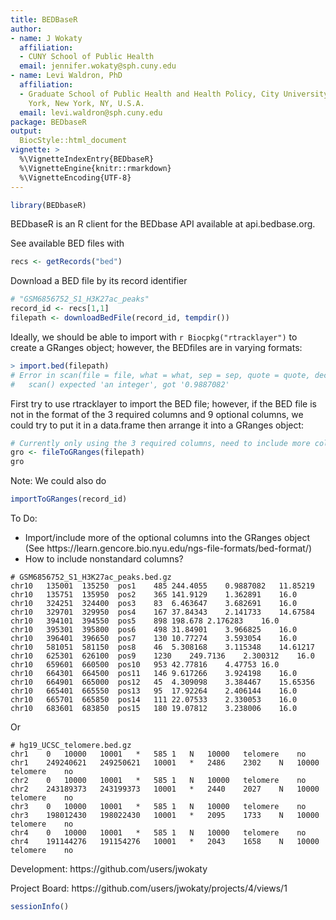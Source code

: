 ```yaml
---
title: BEDBaseR
author:
- name: J Wokaty
  affiliation: 
  - CUNY School of Public Health
  email: jennifer.wokaty@sph.cuny.edu
- name: Levi Waldron, PhD
  affiliation: 
  - Graduate School of Public Health and Health Policy, City University of New
    York, New York, NY, U.S.A.
  email: levi.waldron@sph.cuny.edu
package: BEDbaseR
output: 
  BiocStyle::html_document
vignette: >
  %\VignetteIndexEntry{BEDbaseR}
  %\VignetteEngine{knitr::rmarkdown}
  %\VignetteEncoding{UTF-8}  
---
```


```r
library(BEDbaseR)
```

BEDbaseR is an R client for the BEDbase API available at api.bedbase.org.

See available BED files with

```r
recs <- getRecords("bed")
```

Download a BED file by its record identifier

```r
# "GSM6856752_S1_H3K27ac_peaks"
record_id <- recs[1,1]
filepath <- downloadBedFile(record_id, tempdir())
```

Ideally, we should be able to import with `r Biocpkg("rtracklayer")` to create
a GRanges object; however, the BEDfiles are in varying formats:

```r
> import.bed(filepath)
# Error in scan(file = file, what = what, sep = sep, quote = quote, dec = dec,  : 
#   scan() expected 'an integer', got '0.9887082'
```

First try to use rtracklayer to import the BED file; however, if the BED file is
not in the format of the 3 required columns and 9 optional columns, we could try
to put it in a data.frame then arrange it into a GRanges object:
```r
# Currently only using the 3 required columns, need to include more columns
gro <- fileToGRanges(filepath)
gro
```

Note: We could also do
```r
importToGRanges(record_id)
```

To Do:

* Import/include more of the optional columns into the GRanges object (See https://learn.gencore.bio.nyu.edu/ngs-file-formats/bed-format/)
* How to include nonstandard columns?

```
# GSM6856752_S1_H3K27ac_peaks.bed.gz
chr10	135001	135250	pos1	485	244.4055	0.9887082	11.85219
chr10	135751	135950	pos2	365	141.9129	1.362891	16.0
chr10	324251	324400	pos3	83	6.463647	3.682691	16.0
chr10	329701	329950	pos4	167	37.84343	2.141733	14.67584
chr10	394101	394550	pos5	898	198.678	2.176283	16.0
chr10	395301	395800	pos6	498	31.84901	3.966825	16.0
chr10	396401	396650	pos7	130	10.77274	3.593054	16.0
chr10	581051	581150	pos8	46	5.308168	3.115348	14.61217
chr10	625301	626100	pos9	1230	249.7136	2.300312	16.0
chr10	659601	660500	pos10	953	42.77816	4.47753	16.0
chr10	664301	664500	pos11	146	9.617266	3.924198	16.0
chr10	664901	665000	pos12	45	4.309098	3.384467	15.65356
chr10	665401	665550	pos13	95	17.92264	2.406144	16.0
chr10	665701	665850	pos14	111	22.07533	2.330053	16.0
chr10	683601	683850	pos15	180	19.07812	3.238006	16.0
```
Or

```
# hg19_UCSC_telomere.bed.gz
chr1	0	10000	10001	*	585	1	N	10000	telomere	no
chr1	249240621	249250621	10001	*	2486	2302	N	10000	telomere	no
chr2	0	10000	10001	*	585	1	N	10000	telomere	no
chr2	243189373	243199373	10001	*	2440	2027	N	10000	telomere	no
chr3	0	10000	10001	*	585	1	N	10000	telomere	no
chr3	198012430	198022430	10001	*	2095	1733	N	10000	telomere	no
chr4	0	10000	10001	*	585	1	N	10000	telomere	no
chr4	191144276	191154276	10001	*	2043	1658	N	10000	telomere	no
```

Development: https://github.com/users/jwokaty

Project Board: https://github.com/users/jwokaty/projects/4/views/1

```r
sessionInfo()
```   
